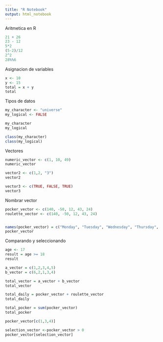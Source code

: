 ```yaml
---
title: "R Notebook"
output: html_notebook
---
```


Aritmetica en R

```r
21 + 26
23 - 12
5*2
(5-2)/12
2^2
28%%6
```

Asignacion de variables

```r
x <- 10
y <- 15
total = x + y
total
```

Tipos de datos

```r
my_character <- "universe"
my_logical <- FALSE 

my_character
my_logical
```

```r
class(my_character)
class(my_logical)
```


Vectores

```r
numeric_vector <- c(1, 10, 49)
numeric_vector 

vector2 <- c(1,2, "3")
vector2

vector3 <- c(TRUE, FALSE, TRUE)
vector3
```



Nombrar vector

```r
pocker_vector <- c(140, -50, 12, 43, 24)
roulette_vector <- c(140, -50, 12, 43, 24)


names(pocker_vector) = c("Monday", "Tuesday", "Wednesday", "Thursday", "Friday")
pocker_vector

```

Comparando y seleccionando

```r
age <- 17
result = age >= 18
result

a_vector = c(1,2,3,4,5)
b_vector = c(6,2,1,3,4)

total_vector = a_vector + b_vector
total_vector

total_daily = pocker_vector + roulette_vector
total_daily

total_pocker = sum(pocker_vector)
total_pocker

pocker_vector[c(1,3,4)]

selection_vector <-pocker_vector > 0
pocker_vector[selection_vector]

```


